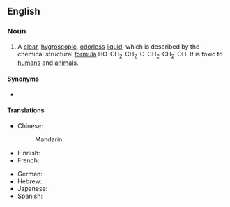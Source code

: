 ==English==
{{wikipedia}}

===Noun===
{{en-noun|-}}

# {{lb|en|organic compound}} A [[clear]], [[hygroscopic]], [[odorless]] [[liquid]], which is described by the chemical structural [[formula]] HO-CH<sub>2</sub>-CH<sub>2</sub>-O-CH<sub>2</sub>-CH<sub>2</sub>-OH.  It is toxic to [[human]]s and [[animal]]s.

====Synonyms====
* {{l|en|DEG}}

====Translations====
{{trans-top|organic compound}}
* Chinese:
*: Mandarin: {{t+check|cmn|二甘醇|sc=Hani}}
* Finnish: {{t|fi|dietyleeniglykoli}}
* French: {{t|fr|diéthylène glycol}}
{{trans-mid}}
* German: {{t|de|Diethylenglykol}}
* Hebrew: {{t|he|די אתילן גליקול|tr=di etilan glikol}}
* Japanese: {{t|ja|ジエチレングリコール|sc=Jpan}}
* Spanish: {{t|es|dietilenglicol}}
{{trans-bottom}}